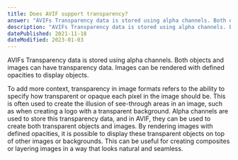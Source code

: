 ```yaml
---
title: Does AVIF support transparency?
answer: "AVIFs Transparency data is stored using alpha channels. Both objects and images can have transparency data. Images can be rendered with defined opacities to display objects."
description: "AVIFs Transparency data is stored using alpha channels. Both objects and images can have transparency data. Images can be rendered with defined opacities to display objects."
datePublished: 2021-11-18
dateModified: 2023-01-03
---
```


AVIFs Transparency data is stored using alpha channels. Both objects and images can have transparency data. Images can be rendered with defined opacities to display objects.

To add more context, transparency in image formats refers to the ability to specify how transparent or opaque each pixel in the image should be. This is often used to create the illusion of see-through areas in an image, such as when creating a logo with a transparent background. Alpha channels are used to store this transparency data, and in AVIF, they can be used to create both transparent objects and images. By rendering images with defined opacities, it is possible to display these transparent objects on top of other images or backgrounds. This can be useful for creating composites or layering images in a way that looks natural and seamless.
